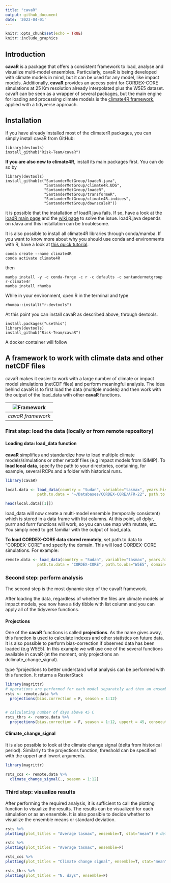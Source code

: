 ```yaml
---
title: "cavaR"
output: github_document
date: '2023-04-01'
---
```


```r
knitr::opts_chunk$set(echo = TRUE)
knitr::include_graphics
```

## Introduction

**cavaR** is a package that offers a consistent framework to load, analyse and visualize multi-model ensembles. Particularly, cavaR is being developed with climate models in mind, but it can be used for any model, like impact models. 
Additionally, **cavaR** provides an access point for CORDEX-CORE simulations at 25 Km resolution already interpolated plus the W5E5 dataset.
cavaR can be seen as a wrapper of several packages, but the main engine for loading and processing climate models is the  [climate4R framework](https://github.com/SantanderMetGroup/climate4R), applied with a tidyverse approach. 

## Installation

If you have already installed most of the climaterR packages, you can simply install cavaR from GitHub:


```
library(devtools)
install_github("Risk-Team/cavaR")
```
**If you are also new to climate4R**, install its main packages first. You can do so by 


```
library(devtools)
install_github(c("SantanderMetGroup/loadeR.java",
                 "SantanderMetGroup/climate4R.UDG",
                 "SantanderMetGroup/loadeR",
                 "SantanderMetGroup/transformeR",
                 "SantanderMetGroup/climate4R.indices",
                 "SantanderMetGroup/downscaleR"))

```

it is possible that the installation of loadR.java fails. If so, have a look at the [loadR main page](https://github.com/SantanderMetGroup/loadeR) and the [wiki page](https://github.com/SantanderMetGroup/loadeR/wiki/Installation) to solve the issue. loadR.java depends on rJava and this installation can be troublesome.

It is also possible to install all climate4R libraries through conda/mamba. If you want to know more about why you should use conda and environments with R, have a look at [this quick tutorial](https://github.com/RSO9192/conda_R).

```
conda create --name climate4R
conda activate climate4R
```
then

```
mamba install -y -c conda-forge -c r -c defaults -c santandermetgroup r-climate4r
mamba install rhumba
```
While in your environment, open R in the terminal and type

```
rhumba::install("r-devtools")
```
At this point you can install cavaR as described above, through devtools. 

```
install.packages("usethis")
library(devtools)
install_github("Risk-Team/cavaR")
```
A docker container will follow

## A framework to work with climate data and other netCDF files

cavaR makes it easier to work with a large number of climate or impact model simulations (netCDF files) and perform meaningful analysis. The idea behind cavaR is to first load the data (multiple models) and then work with the output of the load_data with other **cavaR** functions. 

| ![Framework](https://user-images.githubusercontent.com/40058235/199256415-ed32c42b-e2f8-48e0-b4fe-558de6612038.png) |
|:--:| 
| *cavaR framework* |

### First step: load the data (**locally or from remote repository**)
#### Loading data: load_data function

**cavaR** simplifies and standardize how to load multiple climate models/simulations or other netcdf files (e.g impact models from ISIMIP). To **load local data**, specify the path to your directories, containing, for example, several RCPs and a folder with historical runs. 


```r
library(cavaR)

local.data <- load_data(country = "Sudan", variable="tasmax", years.hist=1980:2000, years.proj=2050:2080,
              path.to.data = "~/Databases/CORDEX-CORE/AFR-22", path.to.obs="~/Databases/W5E5")
```


```r

head(local.data[[1]])


```

load_data will now create a multi-model ensemble (temporally consistent) which is stored in a data frame with list columns. At this point, all dplyr, purrr and furrr functions will work, so you can use map with mutate, etc. 
You simply need to get familiar with the output of load_data. 
          

**To load CORDEX-CORE data stored remotely**, set path.to.data to "CORDEX-CORE" and specify the domain. This will load CORDEX-CORE simulations. For example:



```r


remote.data <- load_data(country = "Sudan", variable="tasmax", years.hist=1995:2000, years.proj=2050:2055,
              path.to.data = "CORDEX-CORE", path.to.obs="W5E5", domain="AFR-22")

```


### Second step: perform analysis

The second step is the most dynamic step of the cavaR framework. 

After loading the data, regardless of whether the files are climate models or impact models, you now have a tidy tibble with list column and you can apply all of the tidyverse functions. 

#### Projections
One of the **cavaR** functions is called **projections**. As the name gives away, this function is used to calculate indexes and other statistics on future data. It is also possible to perform bias-correction if observed data has been loaded (e.g W5E5). 
In this example we will use one of the several functions available in cavaR (at the moment, only projections an dclimate_change_signal). \n

type ?projections to better understand what analysis can be performed with this function. It returns a RasterStack

```r
library(magrittr)
# operations are performed for each model separately and then an ensemble mean is made. It is possible to specify thresholds with the uppert and lowert arguments
rsts <- remote.data %>%  
  projections(bias.correction = F, season = 1:12)


# calculating number of days above 45 C
rsts_thrs <- remote.data %>% 
  projections(bias.correction = F, season = 1:12, uppert = 45, consecutive = F)

```

#### Climate_change_signal
It is also possible to look at the climate change signal (delta from historical period). Similarly to the projections function, threshold can be specified with the uppert and lowert arguments. 

```r
library(magrittr)

rsts_ccs <- remote.data %>%  
  climate_change_signal(., season = 1:12)

```

### Third step: visualize results

After performing the required analysis, it is sufficient to call the plotting function to visualize the results. The results can be visualized for each simulation or as an ensemble. It is also possible to decide whether to visualize the ensemble means or standard deviation.


```r


rsts %>%
plotting(plot_titles = "Average tasmax", ensemble=T, stat="mean") # default is mean but it can also take SD

rsts %>%
plotting(plot_titles = "Average tasmax", ensemble=F)

rsts_ccs %>%
plotting(plot_titles = "Climate change signal", ensemble=T, stat="mean", palette = rev(heat.colors(4))) # default is mean but it can also take SD


```

```r


rsts_thrs %>%
plotting(plot_titles = "N. days", ensemble=F)


```



